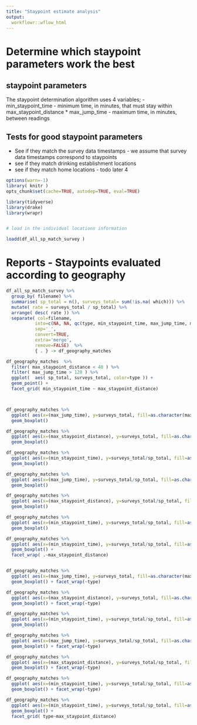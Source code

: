 ```yaml
---
title: "Staypoint estimate analysis"
output:
  workflowr::wflow_html
---
```



# Determine which staypoint parameters work the best

## staypoint parameters 
The staypoint determination algorithm uses 4 variables;
 - min_staypoint_time  - minimum time, in minutes, that must stay within max_staypoint_distance
 * max_jump_time - maximum time, in minutes, between readings

## Tests for good staypoint parameters

 - See if they match the survey data timestamps - we assume that survey data timestamps correspond to staypoints
 * see if they match drinking establishment locations
 * see if they match home locations - todo later 4 

```r
options(warn=-1)
library( knitr )
opts_chunk$set(cache=TRUE, autodep=TRUE, eval=TRUE)

library(tidyverse)
library(drake)
library(wrapr)



```

```r


# load in the individual locations information

loadd(df_all_sp_match_survey ) 

```


# Reports - Staypoints evaluated according to geography

```r

df_all_sp_match_survey %>%
  group_by( filename) %>%
  summarise( sp_total = n(), surveys_total= sum(!is.na( which))) %>% 
  mutate( rate = surveys_total / sp_total) %>%
  arrange( desc( rate )) %>% 
  separate( col=filename, 
           into=c(NA, NA, qc(type, min_staypoint_time, max_jump_time, max_staypoint_distance, rest)), 
           sep='_', 
           convert=TRUE, 
           extra='merge',
           remove=FALSE)  %>% 
           { . } -> df_geography_matches 

df_geography_matches  %>%
  filter( max_staypoint_distance < 40 ) %>%
  filter( max_jump_time > 120 ) %>%
  ggplot(  aes( sp_total, surveys_total, color=type )) +
  geom_point() + 
  facet_grid( min_staypoint_time ~ max_staypoint_distance)



df_geography_matches %>%
  ggplot( aes(x=(max_jump_time), y=surveys_total, fill=as.character(max_jump_time) )) +
  geom_boxplot()

df_geography_matches %>%
  ggplot( aes(x=(max_staypoint_distance), y=surveys_total, fill=as.character( max_staypoint_distance) )) +
  geom_boxplot()

df_geography_matches %>%
  ggplot( aes(x=(min_staypoint_time), y=surveys_total/sp_total, fill=as.character( min_staypoint_time) )) +
  geom_boxplot()

df_geography_matches %>%
  ggplot( aes(x=(max_jump_time), y=surveys_total/sp_total, fill=as.character(max_jump_time) )) +
  geom_boxplot()

df_geography_matches %>%
  ggplot( aes(x=(max_staypoint_distance), y=surveys_total/sp_total, fill=as.character( max_staypoint_distance) )) +
  geom_boxplot()

df_geography_matches %>%
  ggplot( aes(x=(min_staypoint_time), y=surveys_total/sp_total, fill=as.character( min_staypoint_time) )) +
  geom_boxplot()

df_geography_matches %>%
  ggplot( aes(x=(min_staypoint_time), y=surveys_total/sp_total, fill=as.character( min_staypoint_time) )) +
  geom_boxplot() + 
  facet_wrap( .~max_staypoint_distance)


df_geography_matches %>%
  ggplot( aes(x=(max_jump_time), y=surveys_total, fill=as.character(max_jump_time) )) +
  geom_boxplot() + facet_wrap(~type)

df_geography_matches %>%
  ggplot( aes(x=(max_staypoint_distance), y=surveys_total, fill=as.character( max_staypoint_distance) )) +
  geom_boxplot() + facet_wrap(~type)

df_geography_matches %>%
  ggplot( aes(x=(min_staypoint_time), y=surveys_total/sp_total, fill=as.character( min_staypoint_time) )) +
  geom_boxplot()

df_geography_matches %>%
  ggplot( aes(x=(max_jump_time), y=surveys_total/sp_total, fill=as.character(max_jump_time) )) +
  geom_boxplot() + facet_wrap(~type)

df_geography_matches %>%
  ggplot( aes(x=(max_staypoint_distance), y=surveys_total/sp_total, fill=as.character( max_staypoint_distance) )) +
  geom_boxplot() + facet_wrap(~type)

df_geography_matches %>%
  ggplot( aes(x=(min_staypoint_time), y=surveys_total/sp_total, fill=as.character( min_staypoint_time) )) +
  geom_boxplot() + facet_wrap(~type)

df_geography_matches %>%
  ggplot( aes(x=(min_staypoint_time), y=surveys_total/sp_total, fill=as.character( min_staypoint_time) )) +
  geom_boxplot() + 
  facet_grid( type~max_staypoint_distance)


```
